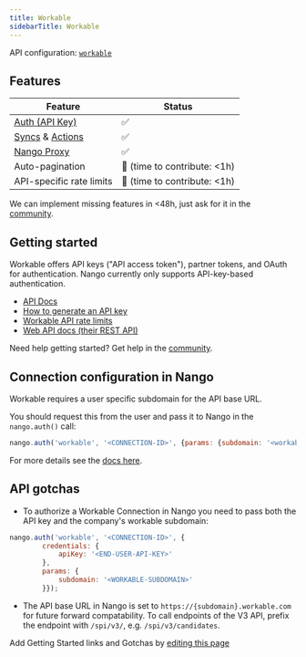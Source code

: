 ```yaml
---
title: Workable
sidebarTitle: Workable
---
```


API configuration: [`workable`](https://nango.dev/providers.yaml)

## Features

| Feature                                                                          | Status                          |
| -------------------------------------------------------------------------------- | ------------------------------- |
| [Auth (API Key)](/guides/api-key)                                                      | ✅                              |
| [Syncs](/guides/sync) & [Actions](/guides/action)                                                              | ✅                              |
| [Nango Proxy](/guides/proxy)                          | ✅                              |
| Auto-pagination                     | 🚫 (time to contribute: &lt;1h) |
| API-specific rate limits | 🚫 (time to contribute: &lt;1h) |

<Tip>We can implement missing features in &lt;48h, just ask for it in the [community](https://nango.dev/slack).</Tip>

## Getting started

Workable offers API keys ("API access token"), partner tokens, and OAuth for authentication. Nango currently only supports API-key-based authentication.

-   [API Docs](https://workable.readme.io/reference)
-   [How to generate an API key](https://workable.readme.io/reference/generate-an-access-token#generate-an-api-access-token)
-   [Workable API rate limits](https://workable.readme.io/reference/rate-limits)
-   [Web API docs (their REST API)](https://workable.readme.io/reference/accounts)

<Tip>Need help getting started? Get help in the [community](https://nango.dev/slack).</Tip>

## Connection configuration in Nango

Workable requires a user specific subdomain for the API base URL.

You should request this from the user and pass it to Nango in the `nango.auth()` call:

```js
nango.auth('workable', '<CONNECTION-ID>', {params: {subdomain: '<workable-subdomain>'}});
```

For more details see the [docs here](/guides/oauth#connection-configuration).

## API gotchas

- To authorize a Workable Connection in Nango you need to pass both the API key and the company's workable subdomain:
```js
nango.auth('workable', '<CONNECTION-ID>', {
        credentials: {
            apiKey: '<END-USER-API-KEY>'
        },
        params: {
            subdomain: '<WORKABLE-SUBDOMAIN>'
        }});
```

- The API base URL in Nango is set to `https://{subdomain}.workable.com` for future forward compatability. To call endpoints of the V3 API, prefix the endpoint with `/spi/v3/`, e.g. `/spi/v3/candidates`.

<Note>Add Getting Started links and Gotchas by [editing this page](https://github.com/nangohq/nango/tree/master/docs-v2/integrations/all/gong.mdx)</Note>
